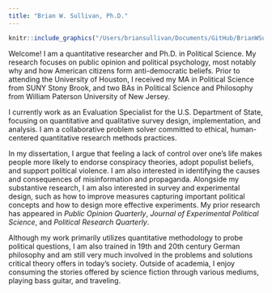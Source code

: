 ```yaml
---
title: "Brian W. Sullivan, Ph.D."
---
```


```r
knitr::include_graphics("/Users/briansullivan/Documents/GitHub/BrianWSullivan.github.io/BrianWSullivan.github.io/Sullivan_Brian_photo.jpg")
```

Welcome! I am a quantitative researcher and Ph.D. in Political Science. My research focuses on public opinion and political psychology, most notably why and how American citizens form anti-democratic beliefs. Prior to attending the University of Houston, I received my MA in Political Science from SUNY Stony Brook, and two BAs in Political Science and Philosophy from William Paterson University of New Jersey. 

I currently work as an Evaluation Specialist for the U.S. Department of State, focusing on quantitative and qualitative survey design, implementation, and analysis. I am a collaborative problem solver committed to ethical, human-centered quantitative research methods practices.

In my dissertation, I argue that feeling a lack of control over one’s life makes people more likely to endorse conspiracy theories, adopt populist beliefs, and support political violence. I am also interested in identifying the causes and consequences of misinformation and propaganda. Alongside my substantive research, I am also interested in survey and experimental design, such as how to improve measures capturing important political concepts and how to design more effective experiments. My prior research has appeared in *Public Opinion Quarterly*, *Journal of Experimental Political Science*, and *Political Research Quarterly*.

Although my work primarily utilizes quantitative methodology to probe political questions, I am also trained in 19th and 20th century German philosophy and am still very much involved in the problems and solutions critical theory offers in today's society. Outside of academia, I enjoy consuming the stories offered by science fiction through various mediums, playing bass guitar, and traveling. 
